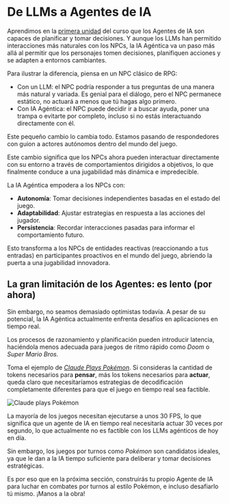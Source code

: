 # De LLMs a Agentes de IA

Aprendimos en la [primera unidad](https://huggingface.co/learn/agents-course/unit1/introduction) del curso que los Agentes de IA son capaces de planificar y tomar decisiones.
Y aunque los LLMs han permitido interacciones más naturales con los NPCs, la IA Agéntica va un paso más allá al permitir que los personajes tomen decisiones, planifiquen acciones y se adapten a entornos cambiantes.

Para ilustrar la diferencia, piensa en un NPC clásico de RPG:

- Con un LLM: el NPC podría responder a tus preguntas de una manera más natural y variada. Es genial para el diálogo, pero el NPC permanece estático, no actuará a menos que tú hagas algo primero.
- Con IA Agéntica: el NPC puede decidir ir a buscar ayuda, poner una trampa o evitarte por completo, incluso si no estás interactuando directamente con él.

Este pequeño cambio lo cambia todo. Estamos pasando de respondedores con guion a actores autónomos dentro del mundo del juego.

Este cambio significa que los NPCs ahora pueden interactuar directamente con su entorno a través de comportamientos dirigidos a objetivos, lo que finalmente conduce a una jugabilidad más dinámica e impredecible.

La IA Agéntica empodera a los NPCs con:

- **Autonomía**: Tomar decisiones independientes basadas en el estado del juego.
- **Adaptabilidad**: Ajustar estrategias en respuesta a las acciones del jugador.
- **Persistencia**: Recordar interacciones pasadas para informar el comportamiento futuro.

Esto transforma a los NPCs de entidades reactivas (reaccionando a tus entradas) en participantes proactivos en el mundo del juego, abriendo la puerta a una jugabilidad innovadora.


## La gran limitación de los Agentes: **es lento** (por ahora)

Sin embargo, no seamos demasiado optimistas todavía. A pesar de su potencial, la IA Agéntica actualmente enfrenta desafíos en aplicaciones en tiempo real.

Los procesos de razonamiento y planificación pueden introducir latencia, haciéndola menos adecuada para juegos de ritmo rápido como *Doom* o *Super Mario Bros.*

Toma el ejemplo de [_Claude Plays Pokémon_](https://www.twitch.tv/claudeplayspokemon). Si consideras la cantidad de tokens necesarios para **pensar**, más los tokens necesarios para **actuar**, queda claro que necesitaríamos estrategias de decodificación completamente diferentes para que el juego en tiempo real sea factible.

<img src="https://huggingface.co/datasets/agents-course/course-images/resolve/main/en/bonus-unit3/claude-plays-pokemon.png" alt="Claude plays Pokémon"/>

La mayoría de los juegos necesitan ejecutarse a unos 30 FPS, lo que significa que un agente de IA en tiempo real necesitaría actuar 30 veces por segundo, lo que actualmente no es factible con los LLMs agénticos de hoy en día.

Sin embargo, los juegos por turnos como *Pokémon* son candidatos ideales, ya que le dan a la IA tiempo suficiente para deliberar y tomar decisiones estratégicas.

Es por eso que en la próxima sección, construirás tu propio Agente de IA para luchar en combates por turnos al estilo Pokémon, e incluso desafiarlo tú mismo. ¡Manos a la obra!
